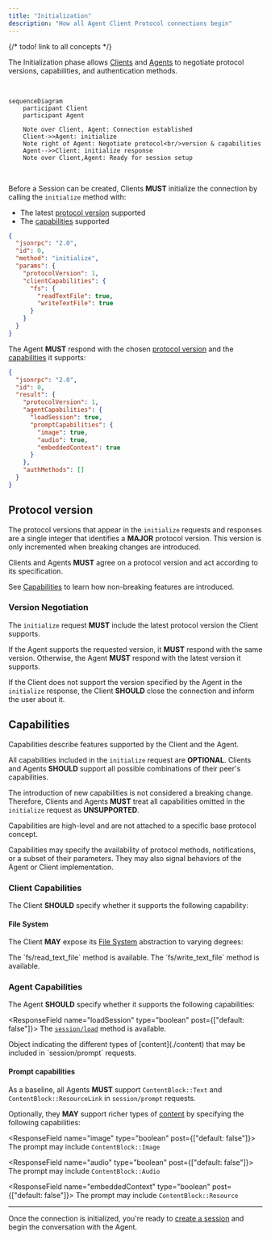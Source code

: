 ```yaml
---
title: "Initialization"
description: "How all Agent Client Protocol connections begin"
---
```


{/* todo! link to all concepts */}

The Initialization phase allows [Clients](./overview#client) and [Agents](./overview#agent) to negotiate protocol versions, capabilities, and authentication methods.

<br />

```mermaid
sequenceDiagram
    participant Client
    participant Agent

    Note over Client, Agent: Connection established
    Client->>Agent: initialize
    Note right of Agent: Negotiate protocol<br/>version & capabilities
    Agent-->>Client: initialize response
    Note over Client,Agent: Ready for session setup
```

<br />

Before a Session can be created, Clients **MUST** initialize the connection by calling the `initialize` method with:

- The latest [protocol version](#protocol-version) supported
- The [capabilities](#client-capabilities) supported

```json
{
  "jsonrpc": "2.0",
  "id": 0,
  "method": "initialize",
  "params": {
    "protocolVersion": 1,
    "clientCapabilities": {
      "fs": {
        "readTextFile": true,
        "writeTextFile": true
      }
    }
  }
}
```

The Agent **MUST** respond with the chosen [protocol version](#protocol-version) and the [capabilities](#agent-capabilities) it supports:

```json
{
  "jsonrpc": "2.0",
  "id": 0,
  "result": {
    "protocolVersion": 1,
    "agentCapabilities": {
      "loadSession": true,
      "promptCapabilities": {
        "image": true,
        "audio": true,
        "embeddedContext": true
      }
    },
    "authMethods": []
  }
}
```

## Protocol version

The protocol versions that appear in the `initialize` requests and responses are a single integer that identifies a **MAJOR** protocol version. This version is only incremented when breaking changes are introduced.

Clients and Agents **MUST** agree on a protocol version and act according to its specification.

See [Capabilities](#capabilities) to learn how non-breaking features are introduced.

### Version Negotiation

The `initialize` request **MUST** include the latest protocol version the Client supports.

If the Agent supports the requested version, it **MUST** respond with the same version. Otherwise, the Agent **MUST** respond with the latest version it supports.

If the Client does not support the version specified by the Agent in the `initialize` response, the Client **SHOULD** close the connection and inform the user about it.

## Capabilities

Capabilities describe features supported by the Client and the Agent.

All capabilities included in the `initialize` request are **OPTIONAL**. Clients and Agents **SHOULD** support all possible combinations of their peer's capabilities.

The introduction of new capabilities is not considered a breaking change. Therefore, Clients and Agents **MUST** treat all capabilities omitted in the `initialize` request as **UNSUPPORTED**.

Capabilities are high-level and are not attached to a specific base protocol concept.

Capabilities may specify the availability of protocol methods, notifications, or a subset of their parameters. They may also signal behaviors of the Agent or Client implementation.

### Client Capabilities

The Client **SHOULD** specify whether it supports the following capability:

#### File System

The Client **MAY** expose its [File System](./file-system) abstraction to varying degrees:

<ParamField path="readTextFile" type="boolean">
  The `fs/read_text_file` method is available.
</ParamField>

<ParamField path="writeTextFile" type="boolean">
  The `fs/write_text_file` method is available.
</ParamField>

### Agent Capabilities

The Agent **SHOULD** specify whether it supports the following capabilities:

<ResponseField name="loadSession" type="boolean" post={["default: false"]}>
  The [`session/load`](./session-setup#loading-sessions) method is available.
</ResponseField>

<ResponseField name="promptCapabilities" type="PromptCapabilities Object">
  Object indicating the different types of [content](./content) that may be
  included in `session/prompt` requests.
</ResponseField>

#### Prompt capabilities

As a baseline, all Agents **MUST** support `ContentBlock::Text` and `ContentBlock::ResourceLink` in `session/prompt` requests.

Optionally, they **MAY** support richer types of [content](./content) by specifying the following capabilities:

<ResponseField name="image" type="boolean" post={["default: false"]}>
  The prompt may include `ContentBlock::Image`
</ResponseField>

<ResponseField name="audio" type="boolean" post={["default: false"]}>
  The prompt may include `ContentBlock::Audio`
</ResponseField>

<ResponseField name="embeddedContext" type="boolean" post={["default: false"]}>
  The prompt may include `ContentBlock::Resource`
</ResponseField>

---

Once the connection is initialized, you're ready to [create a session](./session-setup) and begin the conversation with the Agent.
